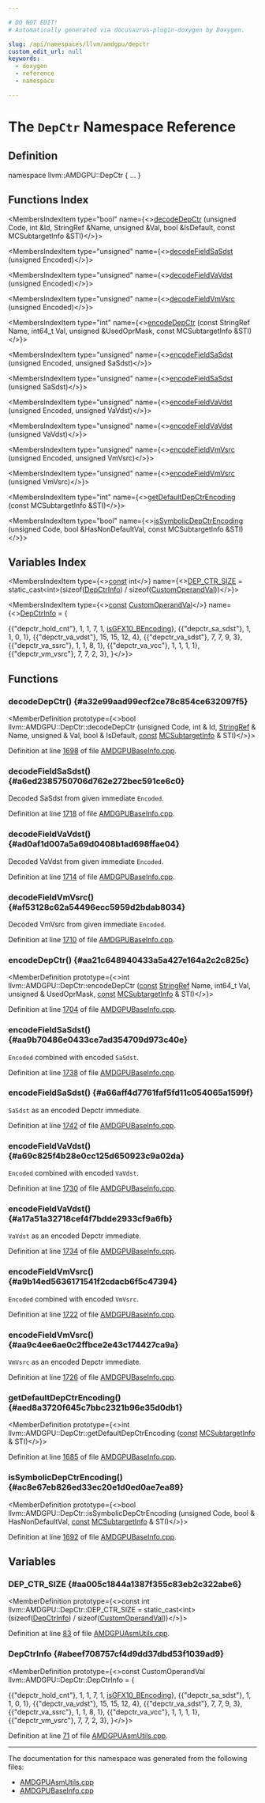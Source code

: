 ```yaml
---

# DO NOT EDIT!
# Automatically generated via docusaurus-plugin-doxygen by Doxygen.

slug: /api/namespaces/llvm/amdgpu/depctr
custom_edit_url: null
keywords:
  - doxygen
  - reference
  - namespace

---
```





# The `DepCtr` Namespace Reference

<DoxygenPage pluginConfig={pluginConfig}>



## Definition

<CodeBlock>namespace llvm::AMDGPU::DepCtr &#123; ... &#125;</CodeBlock>

## Functions Index

<MembersIndex>

<MembersIndexItem
  type="bool"
  name={<><a href="#a32e99aad99ecf2ce78c854ce632097f5">decodeDepCtr</a> (unsigned Code, int &amp;Id, StringRef &amp;Name, unsigned &amp;Val, bool &amp;IsDefault, const MCSubtargetInfo &amp;STI)</>}>
</MembersIndexItem>

<MembersIndexItem
  type="unsigned"
  name={<><a href="#a6ed2385750706d762e272bec591ce6c0">decodeFieldSaSdst</a> (unsigned Encoded)</>}>
</MembersIndexItem>

<MembersIndexItem
  type="unsigned"
  name={<><a href="#ad0af1d007a5a69d0408b1ad698ffae04">decodeFieldVaVdst</a> (unsigned Encoded)</>}>
</MembersIndexItem>

<MembersIndexItem
  type="unsigned"
  name={<><a href="#af53128c62a54496ecc5959d2bdab8034">decodeFieldVmVsrc</a> (unsigned Encoded)</>}>
</MembersIndexItem>

<MembersIndexItem
  type="int"
  name={<><a href="#aa21c648940433a5a427e164a2c2c825c">encodeDepCtr</a> (const StringRef Name, int64&#95;t Val, unsigned &amp;UsedOprMask, const MCSubtargetInfo &amp;STI)</>}>
</MembersIndexItem>

<MembersIndexItem
  type="unsigned"
  name={<><a href="#aa9b70486e0433ce7ad354709d973c40e">encodeFieldSaSdst</a> (unsigned Encoded, unsigned SaSdst)</>}>
</MembersIndexItem>

<MembersIndexItem
  type="unsigned"
  name={<><a href="#a66aff4d7761faf5fd11c054065a1599f">encodeFieldSaSdst</a> (unsigned SaSdst)</>}>
</MembersIndexItem>

<MembersIndexItem
  type="unsigned"
  name={<><a href="#a69c825f4b28e0cc125d650923c9a02da">encodeFieldVaVdst</a> (unsigned Encoded, unsigned VaVdst)</>}>
</MembersIndexItem>

<MembersIndexItem
  type="unsigned"
  name={<><a href="#a17a51a32718cef4f7bdde2933cf9a6fb">encodeFieldVaVdst</a> (unsigned VaVdst)</>}>
</MembersIndexItem>

<MembersIndexItem
  type="unsigned"
  name={<><a href="#a9b14ed5636171541f2cdacb6f5c47394">encodeFieldVmVsrc</a> (unsigned Encoded, unsigned VmVsrc)</>}>
</MembersIndexItem>

<MembersIndexItem
  type="unsigned"
  name={<><a href="#aa9c4ee6ae0c2ffbce2e43c174427ca9a">encodeFieldVmVsrc</a> (unsigned VmVsrc)</>}>
</MembersIndexItem>

<MembersIndexItem
  type="int"
  name={<><a href="#aed8a3720f645c7bbc2321b96e35d0db1">getDefaultDepCtrEncoding</a> (const MCSubtargetInfo &amp;STI)</>}>
</MembersIndexItem>

<MembersIndexItem
  type="bool"
  name={<><a href="#ac8e67eb826ed33ec20e1d0ed0ae7ea89">isSymbolicDepCtrEncoding</a> (unsigned Code, bool &amp;HasNonDefaultVal, const MCSubtargetInfo &amp;STI)</>}>
</MembersIndexItem>

</MembersIndex>

## Variables Index

<MembersIndex>

<MembersIndexItem
  type={<><a href="/docs/api/files/lib/lib/target/lib/target/aarch64/aarch64promoteconstant-cpp/#a90f8350fecae261c25be85d38b451bff">const</a> int</>}
  name={<><a href="#aa005c1844a1387f355c83eb2c322abe6">DEP&#95;CTR&#95;SIZE</a> =
    static&#95;cast&lt;int&gt;(sizeof(<a href="#abeef708757cf4d9dd37dbd53f1039ad9">DepCtrInfo</a>) / sizeof(<a href="/docs/api/structs/llvm/amdgpu/customoperandval">CustomOperandVal</a>))</>}>
</MembersIndexItem>

<MembersIndexItem
  type={<><a href="/docs/api/files/lib/lib/target/lib/target/aarch64/aarch64promoteconstant-cpp/#a90f8350fecae261c25be85d38b451bff">const</a> <a href="/docs/api/structs/llvm/amdgpu/customoperandval">CustomOperandVal</a></>}
  name={<><a href="#abeef708757cf4d9dd37dbd53f1039ad9">DepCtrInfo</a> = &#123;
  
  &#123;&#123;&quot;depctr&#95;hold&#95;cnt&quot;&#125;,  1,   1,    7,    1,   <a href="/docs/api/namespaces/llvm/amdgpu/#a03038e2ec3d91a361fbbb066e575de9a">isGFX10&#95;BEncoding</a>&#125;,
  &#123;&#123;&quot;depctr&#95;sa&#95;sdst&quot;&#125;,   1,   1,    0,    1&#125;,
  &#123;&#123;&quot;depctr&#95;va&#95;vdst&quot;&#125;,  15,  15,   12,    4&#125;,
  &#123;&#123;&quot;depctr&#95;va&#95;sdst&quot;&#125;,   7,   7,    9,    3&#125;,
  &#123;&#123;&quot;depctr&#95;va&#95;ssrc&quot;&#125;,   1,   1,    8,    1&#125;,
  &#123;&#123;&quot;depctr&#95;va&#95;vcc&quot;&#125;,    1,   1,    1,    1&#125;,
  &#123;&#123;&quot;depctr&#95;vm&#95;vsrc&quot;&#125;,   7,   7,    2,    3&#125;,
&#125;</>}>
</MembersIndexItem>

</MembersIndex>


<SectionDefinition>

## Functions

### decodeDepCtr() {#a32e99aad99ecf2ce78c854ce632097f5}

<MemberDefinition
  prototype={<>bool llvm::AMDGPU::DepCtr::decodeDepCtr (unsigned Code, int &amp; Id, <a href="/docs/api/classes/llvm/stringref">StringRef</a> &amp; Name, unsigned &amp; Val, bool &amp; IsDefault, <a href="/docs/api/files/lib/lib/target/lib/target/aarch64/aarch64promoteconstant-cpp/#a90f8350fecae261c25be85d38b451bff">const</a> <a href="/docs/api/classes/llvm/mcsubtargetinfo">MCSubtargetInfo</a> &amp; STI)</>}>

Definition at line <a href="/docs/api/files/lib/lib/target/lib/target/amdgpu/lib/target/amdgpu/utils/amdgpubaseinfo-cpp/#l01698">1698</a> of file <a href="/docs/api/files/lib/lib/target/lib/target/amdgpu/lib/target/amdgpu/utils/amdgpubaseinfo-cpp">AMDGPUBaseInfo.cpp</a>.
</MemberDefinition>

### decodeFieldSaSdst() {#a6ed2385750706d762e272bec591ce6c0}

<MemberDefinition
  prototype="unsigned llvm::AMDGPU::DepCtr::decodeFieldSaSdst (unsigned Encoded)">

<SectionUser title="Returns">
Decoded SaSdst from given immediate <code>Encoded</code>.
</SectionUser>

Definition at line <a href="/docs/api/files/lib/lib/target/lib/target/amdgpu/lib/target/amdgpu/utils/amdgpubaseinfo-cpp/#l01718">1718</a> of file <a href="/docs/api/files/lib/lib/target/lib/target/amdgpu/lib/target/amdgpu/utils/amdgpubaseinfo-cpp">AMDGPUBaseInfo.cpp</a>.
</MemberDefinition>

### decodeFieldVaVdst() {#ad0af1d007a5a69d0408b1ad698ffae04}

<MemberDefinition
  prototype="unsigned llvm::AMDGPU::DepCtr::decodeFieldVaVdst (unsigned Encoded)">

<SectionUser title="Returns">
Decoded VaVdst from given immediate <code>Encoded</code>.
</SectionUser>

Definition at line <a href="/docs/api/files/lib/lib/target/lib/target/amdgpu/lib/target/amdgpu/utils/amdgpubaseinfo-cpp/#l01714">1714</a> of file <a href="/docs/api/files/lib/lib/target/lib/target/amdgpu/lib/target/amdgpu/utils/amdgpubaseinfo-cpp">AMDGPUBaseInfo.cpp</a>.
</MemberDefinition>

### decodeFieldVmVsrc() {#af53128c62a54496ecc5959d2bdab8034}

<MemberDefinition
  prototype="unsigned llvm::AMDGPU::DepCtr::decodeFieldVmVsrc (unsigned Encoded)">

<SectionUser title="Returns">
Decoded VmVsrc from given immediate <code>Encoded</code>.
</SectionUser>

Definition at line <a href="/docs/api/files/lib/lib/target/lib/target/amdgpu/lib/target/amdgpu/utils/amdgpubaseinfo-cpp/#l01710">1710</a> of file <a href="/docs/api/files/lib/lib/target/lib/target/amdgpu/lib/target/amdgpu/utils/amdgpubaseinfo-cpp">AMDGPUBaseInfo.cpp</a>.
</MemberDefinition>

### encodeDepCtr() {#aa21c648940433a5a427e164a2c2c825c}

<MemberDefinition
  prototype={<>int llvm::AMDGPU::DepCtr::encodeDepCtr (<a href="/docs/api/files/lib/lib/target/lib/target/aarch64/aarch64promoteconstant-cpp/#a90f8350fecae261c25be85d38b451bff">const</a> <a href="/docs/api/classes/llvm/stringref">StringRef</a> Name, int64&#95;t Val, unsigned &amp; UsedOprMask, <a href="/docs/api/files/lib/lib/target/lib/target/aarch64/aarch64promoteconstant-cpp/#a90f8350fecae261c25be85d38b451bff">const</a> <a href="/docs/api/classes/llvm/mcsubtargetinfo">MCSubtargetInfo</a> &amp; STI)</>}>

Definition at line <a href="/docs/api/files/lib/lib/target/lib/target/amdgpu/lib/target/amdgpu/utils/amdgpubaseinfo-cpp/#l01704">1704</a> of file <a href="/docs/api/files/lib/lib/target/lib/target/amdgpu/lib/target/amdgpu/utils/amdgpubaseinfo-cpp">AMDGPUBaseInfo.cpp</a>.
</MemberDefinition>

### encodeFieldSaSdst() {#aa9b70486e0433ce7ad354709d973c40e}

<MemberDefinition
  prototype="unsigned llvm::AMDGPU::DepCtr::encodeFieldSaSdst (unsigned Encoded, unsigned SaSdst)">

<SectionUser title="Returns">
<code>Encoded</code> combined with encoded <code>SaSdst</code>.
</SectionUser>

Definition at line <a href="/docs/api/files/lib/lib/target/lib/target/amdgpu/lib/target/amdgpu/utils/amdgpubaseinfo-cpp/#l01738">1738</a> of file <a href="/docs/api/files/lib/lib/target/lib/target/amdgpu/lib/target/amdgpu/utils/amdgpubaseinfo-cpp">AMDGPUBaseInfo.cpp</a>.
</MemberDefinition>

### encodeFieldSaSdst() {#a66aff4d7761faf5fd11c054065a1599f}

<MemberDefinition
  prototype="unsigned llvm::AMDGPU::DepCtr::encodeFieldSaSdst (unsigned SaSdst)">

<SectionUser title="Returns">
<code>SaSdst</code> as an encoded Depctr immediate.
</SectionUser>

Definition at line <a href="/docs/api/files/lib/lib/target/lib/target/amdgpu/lib/target/amdgpu/utils/amdgpubaseinfo-cpp/#l01742">1742</a> of file <a href="/docs/api/files/lib/lib/target/lib/target/amdgpu/lib/target/amdgpu/utils/amdgpubaseinfo-cpp">AMDGPUBaseInfo.cpp</a>.
</MemberDefinition>

### encodeFieldVaVdst() {#a69c825f4b28e0cc125d650923c9a02da}

<MemberDefinition
  prototype="unsigned llvm::AMDGPU::DepCtr::encodeFieldVaVdst (unsigned Encoded, unsigned VaVdst)">

<SectionUser title="Returns">
<code>Encoded</code> combined with encoded <code>VaVdst</code>.
</SectionUser>

Definition at line <a href="/docs/api/files/lib/lib/target/lib/target/amdgpu/lib/target/amdgpu/utils/amdgpubaseinfo-cpp/#l01730">1730</a> of file <a href="/docs/api/files/lib/lib/target/lib/target/amdgpu/lib/target/amdgpu/utils/amdgpubaseinfo-cpp">AMDGPUBaseInfo.cpp</a>.
</MemberDefinition>

### encodeFieldVaVdst() {#a17a51a32718cef4f7bdde2933cf9a6fb}

<MemberDefinition
  prototype="unsigned llvm::AMDGPU::DepCtr::encodeFieldVaVdst (unsigned VaVdst)">

<SectionUser title="Returns">
<code>VaVdst</code> as an encoded Depctr immediate.
</SectionUser>

Definition at line <a href="/docs/api/files/lib/lib/target/lib/target/amdgpu/lib/target/amdgpu/utils/amdgpubaseinfo-cpp/#l01734">1734</a> of file <a href="/docs/api/files/lib/lib/target/lib/target/amdgpu/lib/target/amdgpu/utils/amdgpubaseinfo-cpp">AMDGPUBaseInfo.cpp</a>.
</MemberDefinition>

### encodeFieldVmVsrc() {#a9b14ed5636171541f2cdacb6f5c47394}

<MemberDefinition
  prototype="unsigned llvm::AMDGPU::DepCtr::encodeFieldVmVsrc (unsigned Encoded, unsigned VmVsrc)">

<SectionUser title="Returns">
<code>Encoded</code> combined with encoded <code>VmVsrc</code>.
</SectionUser>

Definition at line <a href="/docs/api/files/lib/lib/target/lib/target/amdgpu/lib/target/amdgpu/utils/amdgpubaseinfo-cpp/#l01722">1722</a> of file <a href="/docs/api/files/lib/lib/target/lib/target/amdgpu/lib/target/amdgpu/utils/amdgpubaseinfo-cpp">AMDGPUBaseInfo.cpp</a>.
</MemberDefinition>

### encodeFieldVmVsrc() {#aa9c4ee6ae0c2ffbce2e43c174427ca9a}

<MemberDefinition
  prototype="unsigned llvm::AMDGPU::DepCtr::encodeFieldVmVsrc (unsigned VmVsrc)">

<SectionUser title="Returns">
<code>VmVsrc</code> as an encoded Depctr immediate.
</SectionUser>

Definition at line <a href="/docs/api/files/lib/lib/target/lib/target/amdgpu/lib/target/amdgpu/utils/amdgpubaseinfo-cpp/#l01726">1726</a> of file <a href="/docs/api/files/lib/lib/target/lib/target/amdgpu/lib/target/amdgpu/utils/amdgpubaseinfo-cpp">AMDGPUBaseInfo.cpp</a>.
</MemberDefinition>

### getDefaultDepCtrEncoding() {#aed8a3720f645c7bbc2321b96e35d0db1}

<MemberDefinition
  prototype={<>int llvm::AMDGPU::DepCtr::getDefaultDepCtrEncoding (<a href="/docs/api/files/lib/lib/target/lib/target/aarch64/aarch64promoteconstant-cpp/#a90f8350fecae261c25be85d38b451bff">const</a> <a href="/docs/api/classes/llvm/mcsubtargetinfo">MCSubtargetInfo</a> &amp; STI)</>}>

Definition at line <a href="/docs/api/files/lib/lib/target/lib/target/amdgpu/lib/target/amdgpu/utils/amdgpubaseinfo-cpp/#l01685">1685</a> of file <a href="/docs/api/files/lib/lib/target/lib/target/amdgpu/lib/target/amdgpu/utils/amdgpubaseinfo-cpp">AMDGPUBaseInfo.cpp</a>.
</MemberDefinition>

### isSymbolicDepCtrEncoding() {#ac8e67eb826ed33ec20e1d0ed0ae7ea89}

<MemberDefinition
  prototype={<>bool llvm::AMDGPU::DepCtr::isSymbolicDepCtrEncoding (unsigned Code, bool &amp; HasNonDefaultVal, <a href="/docs/api/files/lib/lib/target/lib/target/aarch64/aarch64promoteconstant-cpp/#a90f8350fecae261c25be85d38b451bff">const</a> <a href="/docs/api/classes/llvm/mcsubtargetinfo">MCSubtargetInfo</a> &amp; STI)</>}>

Definition at line <a href="/docs/api/files/lib/lib/target/lib/target/amdgpu/lib/target/amdgpu/utils/amdgpubaseinfo-cpp/#l01692">1692</a> of file <a href="/docs/api/files/lib/lib/target/lib/target/amdgpu/lib/target/amdgpu/utils/amdgpubaseinfo-cpp">AMDGPUBaseInfo.cpp</a>.
</MemberDefinition>

</SectionDefinition>

<SectionDefinition>

## Variables

### DEP&#95;CTR&#95;SIZE {#aa005c1844a1387f355c83eb2c322abe6}

<MemberDefinition
  prototype={<>const int llvm::AMDGPU::DepCtr::DEP&#95;CTR&#95;SIZE =
    static&#95;cast&lt;int&gt;(sizeof(<a href="#abeef708757cf4d9dd37dbd53f1039ad9">DepCtrInfo</a>) / sizeof(<a href="/docs/api/structs/llvm/amdgpu/customoperandval">CustomOperandVal</a>))</>}>

Definition at line <a href="/docs/api/files/lib/lib/target/lib/target/amdgpu/lib/target/amdgpu/utils/amdgpuasmutils-cpp/#l00083">83</a> of file <a href="/docs/api/files/lib/lib/target/lib/target/amdgpu/lib/target/amdgpu/utils/amdgpuasmutils-cpp">AMDGPUAsmUtils.cpp</a>.
</MemberDefinition>

### DepCtrInfo {#abeef708757cf4d9dd37dbd53f1039ad9}

<MemberDefinition
  prototype={<>const CustomOperandVal llvm::AMDGPU::DepCtr::DepCtrInfo = &#123;
  
  &#123;&#123;&quot;depctr&#95;hold&#95;cnt&quot;&#125;,  1,   1,    7,    1,   <a href="/docs/api/namespaces/llvm/amdgpu/#a03038e2ec3d91a361fbbb066e575de9a">isGFX10&#95;BEncoding</a>&#125;,
  &#123;&#123;&quot;depctr&#95;sa&#95;sdst&quot;&#125;,   1,   1,    0,    1&#125;,
  &#123;&#123;&quot;depctr&#95;va&#95;vdst&quot;&#125;,  15,  15,   12,    4&#125;,
  &#123;&#123;&quot;depctr&#95;va&#95;sdst&quot;&#125;,   7,   7,    9,    3&#125;,
  &#123;&#123;&quot;depctr&#95;va&#95;ssrc&quot;&#125;,   1,   1,    8,    1&#125;,
  &#123;&#123;&quot;depctr&#95;va&#95;vcc&quot;&#125;,    1,   1,    1,    1&#125;,
  &#123;&#123;&quot;depctr&#95;vm&#95;vsrc&quot;&#125;,   7,   7,    2,    3&#125;,
&#125;</>}>

Definition at line <a href="/docs/api/files/lib/lib/target/lib/target/amdgpu/lib/target/amdgpu/utils/amdgpuasmutils-cpp/#l00071">71</a> of file <a href="/docs/api/files/lib/lib/target/lib/target/amdgpu/lib/target/amdgpu/utils/amdgpuasmutils-cpp">AMDGPUAsmUtils.cpp</a>.
</MemberDefinition>

</SectionDefinition>

<hr/>

The documentation for this namespace was generated from the following files:

<ul>
<li><a href="/docs/api/files/lib/lib/target/lib/target/amdgpu/lib/target/amdgpu/utils/amdgpuasmutils-cpp">AMDGPUAsmUtils.cpp</a></li>
<li><a href="/docs/api/files/lib/lib/target/lib/target/amdgpu/lib/target/amdgpu/utils/amdgpubaseinfo-cpp">AMDGPUBaseInfo.cpp</a></li>
</ul>

</DoxygenPage>
